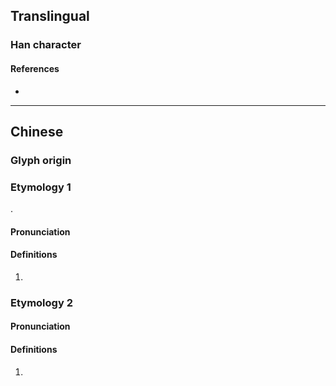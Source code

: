 {{also|尨}}
{{character info/new}}
==Translingual==

===Han character===
{{Han char|rn=94|rad=犬|as=07|sn=10|four=|canj=KHIKH,KHIUH|ids=⿰犭尨}}

====References====
* {{Han ref|kx=0711.160|dkj=20413|dj=1123.160|hdz=21348.050|uh=72F5|ud=29429}}

----

==Chinese==
{{zh-forms}}

===Glyph origin===
{{Han etym}}

===Etymology 1===
{{Han compound|犬|alt1=犭|尨|ls=psc|c1=s|c2=p|t1=[[dog]]}}.

====Pronunciation====
{{zh-pron
|m=máng
|c=mong4
|mc=y
|oc=y
|ma=
|cat=n
}}

====Definitions====
{{zh-hanzi}}

# {{zh-hg}} {{zh-alt-form|尨}} ''{{gloss|[[shaggy]] [[dog]]}}''

===Etymology 2===

====Pronunciation====
{{zh-pron
|m=zhuó
|c=
|mc=
|oc=
|ma=
|cat=n
}}

====Definitions====
{{zh-hanzi}}

# {{zh-hg}} {{zh-alt-form|𧱓}} ''{{gloss|name of [[star]]}}''